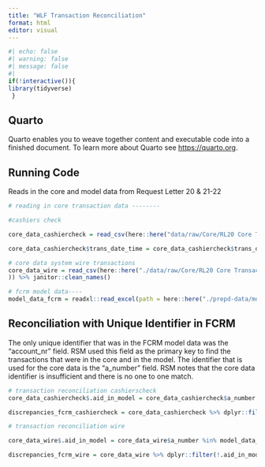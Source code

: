 ```yaml
---
title: "WLF Transaction Reconciliation"
format: html
editor: visual
---
```


```r
#| echo: false
#| warning: false
#| message: false
#| 
if(!interactive()){
library(tidyverse)
 }
```

## Quarto

Quarto enables you to weave together content and executable code into a finished document. To learn more about Quarto see <https://quarto.org>.

## Running Code

Reads in the core and model data from Request Letter 20 & 21-22

```r
# reading in core transaction data --------

#cashiers check 

core_data_cashiercheck = read_csv(here::here("data/raw/Core/RL20 Core Transaction Data/20 - Core System-cashierck_moneyorder_Encore-2023.csv")) %>% janitor::clean_names() 

core_data_cashiercheck$trans_date_time = core_data_cashiercheck$trans_date_time %>% format(core_data_cashiercheck$trans_date_time, scientific = FALSE)

# core data system wire transactions 
core_data_wire = read_csv(here::here("./data/raw/Core/RL20 Core Transaction Data/20 - Core System-Wire Transactions _PayPlus-2023.csv"
)) %>% janitor::clean_names()

# fcrm model data----
model_data_fcrm = readxl::read_excel(path = here::here("./prepd-data/model/fcrm.xlsx"))
```

## Reconciliation with Unique Identifier in FCRM

The only unique identifier that was in the FCRM model data was the "account_nr" field. RSM used this field as the primary key to find the transactions that were in the core and in the model. The identifier that is used for the core data is the "a_number" field. RSM notes that the core data identifier is insufficient and there is no one to one match.

```r
# transaction reconciliation cashierscheck
core_data_cashiercheck$.aid_in_model = core_data_cashiercheck$a_number %in% model_data_fcrm$account_nr

discrepancies_fcrm_cashiercheck = core_data_cashiercheck %>% dplyr::filter(!.aid_in_model)

# transaction reconciliation wire

core_data_wire$.aid_in_model = core_data_wire$a_number %in% model_data_fcrm$account_nr

discrepancies_fcrm_wire = core_data_wire %>% dplyr::filter(!.aid_in_model)

```
